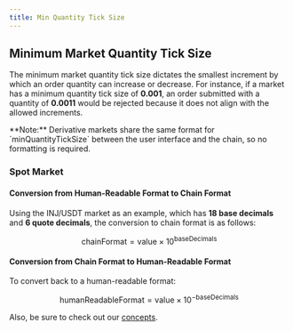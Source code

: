 ```yaml
---
title: Min Quantity Tick Size
---
```


## Minimum Market Quantity Tick Size

The minimum market quantity tick size dictates the smallest increment by which an order quantity can increase or decrease. For instance, if a market has a minimum quantity tick size of **0.001**, an order submitted with a quantity of **0.0011** would be rejected because it does not align with the allowed increments.

<Callout icon="info" color="#07C1FF" iconType="regular">
**Note:** Derivative markets share the same format for `minQuantityTickSize` between the user interface and the chain, so no formatting is required.
</Callout>

### Spot Market

#### Conversion from Human-Readable Format to Chain Format

Using the INJ/USDT market as an example, which has **18 base decimals** and **6 quote decimals**, the conversion to chain format is as follows:

$$\text{chainFormat} = \text{value} \times 10^{\text{baseDecimals}}$$

#### Conversion from Chain Format to Human-Readable Format

To convert back to a human-readable format:

$$\text{humanReadableFormat} = \text{value} \times 10^{-\text{baseDecimals}}$$

Also, be sure to check out our [concepts](../developers/concepts/calculation-min-price-tick-size/).
